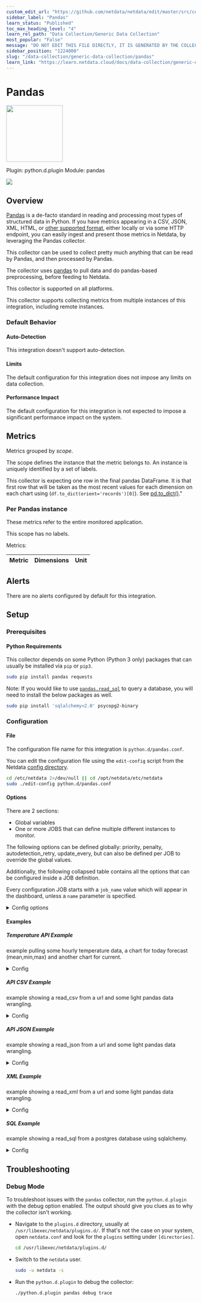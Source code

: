 ```yaml
---
custom_edit_url: "https://github.com/netdata/netdata/edit/master/src/collectors/python.d.plugin/pandas/metadata.yaml"
sidebar_label: "Pandas"
learn_status: "Published"
toc_max_heading_level: "4"
learn_rel_path: "Data Collection/Generic Data Collection"
most_popular: "False"
message: "DO NOT EDIT THIS FILE DIRECTLY, IT IS GENERATED BY THE COLLECTOR'S metadata.yaml FILE"
sidebar_position: "1224000"
slug: "/data-collection/generic-data-collection/pandas"
learn_link: "https://learn.netdata.cloud/docs/data-collection/generic-data-collection/pandas"
---
```



# Pandas


<img src="https://netdata.cloud/img/pandas.png" width="150"/>


Plugin: python.d.plugin
Module: pandas

<img src="https://img.shields.io/badge/maintained%20by-Netdata-%2300ab44" />

## Overview

[Pandas](https://pandas.pydata.org/) is a de-facto standard in reading and processing most types of structured data in Python.
If you have metrics appearing in a CSV, JSON, XML, HTML, or [other supported format](https://pandas.pydata.org/docs/user_guide/io.html),
either locally or via some HTTP endpoint, you can easily ingest and present those metrics in Netdata, by leveraging the Pandas collector.

This collector can be used to collect pretty much anything that can be read by Pandas, and then processed by Pandas.


The collector uses [pandas](https://pandas.pydata.org/) to pull data and do pandas-based preprocessing, before feeding to Netdata.


This collector is supported on all platforms.

This collector supports collecting metrics from multiple instances of this integration, including remote instances.


### Default Behavior

#### Auto-Detection

This integration doesn't support auto-detection.

#### Limits

The default configuration for this integration does not impose any limits on data collection.

#### Performance Impact

The default configuration for this integration is not expected to impose a significant performance impact on the system.


## Metrics

Metrics grouped by *scope*.

The scope defines the instance that the metric belongs to. An instance is uniquely identified by a set of labels.

This collector is expecting one row in the final pandas DataFrame. It is that first row that will be taken
as the most recent values for each dimension on each chart using (`df.to_dict(orient='records')[0]`).
See [pd.to_dict()](https://pandas.pydata.org/docs/reference/api/pandas.DataFrame.to_dict.html)."


### Per Pandas instance

These metrics refer to the entire monitored application.


This scope has no labels.

Metrics:

| Metric | Dimensions | Unit |
|:------|:----------|:----|



## Alerts

There are no alerts configured by default for this integration.


## Setup

### Prerequisites

#### Python Requirements

This collector depends on some Python (Python 3 only) packages that can usually be installed via `pip` or `pip3`.

```bash
sudo pip install pandas requests
```

Note: If you would like to use [`pandas.read_sql`](https://pandas.pydata.org/docs/reference/api/pandas.read_sql.html) to query a database, you will need to install the below packages as well.

```bash
sudo pip install 'sqlalchemy<2.0' psycopg2-binary
```



### Configuration

#### File

The configuration file name for this integration is `python.d/pandas.conf`.


You can edit the configuration file using the `edit-config` script from the
Netdata [config directory](/docs/configuring/configuration#the-netdata-config-directory).

```bash
cd /etc/netdata 2>/dev/null || cd /opt/netdata/etc/netdata
sudo ./edit-config python.d/pandas.conf
```
#### Options

There are 2 sections:

* Global variables
* One or more JOBS that can define multiple different instances to monitor.

The following options can be defined globally: priority, penalty, autodetection_retry, update_every, but can also be defined per JOB to override the global values.

Additionally, the following collapsed table contains all the options that can be configured inside a JOB definition.

Every configuration JOB starts with a `job_name` value which will appear in the dashboard, unless a `name` parameter is specified.


<details><summary>Config options</summary>

| Name | Description | Default | Required |
|:----|:-----------|:-------|:--------:|
| chart_configs | an array of chart configuration dictionaries | [] | yes |
| chart_configs.name | name of the chart to be displayed in the dashboard. | None | yes |
| chart_configs.title | title of the chart to be displayed in the dashboard. | None | yes |
| chart_configs.family | [family](/docs/visualizations/netdata-charts#families) of the chart to be displayed in the dashboard. | None | yes |
| chart_configs.context | [context](/docs/visualizations/netdata-charts#contexts) of the chart to be displayed in the dashboard. | None | yes |
| chart_configs.type | the type of the chart to be displayed in the dashboard. | None | yes |
| chart_configs.units | the units of the chart to be displayed in the dashboard. | None | yes |
| chart_configs.df_steps | a series of pandas operations (one per line) that each returns a dataframe. | None | yes |
| update_every | Sets the default data collection frequency. | 5 | no |
| priority | Controls the order of charts at the netdata dashboard. | 60000 | no |
| autodetection_retry | Sets the job re-check interval in seconds. | 0 | no |
| penalty | Indicates whether to apply penalty to update_every in case of failures. | yes | no |
| name | Job name. This value will overwrite the `job_name` value. JOBS with the same name are mutually exclusive. Only one of them will be allowed running at any time. This allows autodetection to try several alternatives and pick the one that works. |  | no |

</details>

#### Examples

##### Temperature API Example

example pulling some hourly temperature data, a chart for today forecast (mean,min,max) and another chart for current.

<details><summary>Config</summary>

```yaml
temperature:
    name: "temperature"
    update_every: 5
    chart_configs:
      - name: "temperature_forecast_by_city"
        title: "Temperature By City - Today Forecast"
        family: "temperature.today"
        context: "pandas.temperature"
        type: "line"
        units: "Celsius"
        df_steps: >
          pd.DataFrame.from_dict(
            {city: requests.get(f'https://api.open-meteo.com/v1/forecast?latitude={lat}&longitude={lng}&hourly=temperature_2m').json()['hourly']['temperature_2m']
            for (city,lat,lng)
            in [
                ('dublin', 53.3441, -6.2675),
                ('athens', 37.9792, 23.7166),
                ('london', 51.5002, -0.1262),
                ('berlin', 52.5235, 13.4115),
                ('paris', 48.8567, 2.3510),
                ('madrid', 40.4167, -3.7033),
                ('new_york', 40.71, -74.01),
                ('los_angeles', 34.05, -118.24),
                ]
            }
            );
          df.describe();                                               # get aggregate stats for each city;
          df.transpose()[['mean', 'max', 'min']].reset_index();        # just take mean, min, max;
          df.rename(columns={'index':'city'});                         # some column renaming;
          df.pivot(columns='city').mean().to_frame().reset_index();    # force to be one row per city;
          df.rename(columns={0:'degrees'});                            # some column renaming;
          pd.concat([df, df['city']+'_'+df['level_0']], axis=1);       # add new column combining city and summary measurement label;
          df.rename(columns={0:'measurement'});                        # some column renaming;
          df[['measurement', 'degrees']].set_index('measurement');     # just take two columns we want;
          df.sort_index();                                             # sort by city name;
          df.transpose();                                              # transpose so its just one wide row;
      - name: "temperature_current_by_city"
        title: "Temperature By City - Current"
        family: "temperature.current"
        context: "pandas.temperature"
        type: "line"
        units: "Celsius"
        df_steps: >
          pd.DataFrame.from_dict(
              {city: requests.get(f'https://api.open-meteo.com/v1/forecast?latitude={lat}&longitude={lng}&current_weather=true').json()['current_weather']
              for (city,lat,lng)
              in [
                  ('dublin', 53.3441, -6.2675),
                  ('athens', 37.9792, 23.7166),
                  ('london', 51.5002, -0.1262),
                  ('berlin', 52.5235, 13.4115),
                  ('paris', 48.8567, 2.3510),
                  ('madrid', 40.4167, -3.7033),
                  ('new_york', 40.71, -74.01),
                  ('los_angeles', 34.05, -118.24),
                  ]
              }
              );
          df.transpose();
          df[['temperature']];
          df.transpose();

```
</details>

##### API CSV Example

example showing a read_csv from a url and some light pandas data wrangling.

<details><summary>Config</summary>

```yaml
example_csv:
    name: "example_csv"
    update_every: 2
    chart_configs:
      - name: "london_system_cpu"
        title: "London System CPU - Ratios"
        family: "london_system_cpu"
        context: "pandas"
        type: "line"
        units: "n"
        df_steps: >
          pd.read_csv('https://london.my-netdata.io/api/v1/data?chart=system.cpu&format=csv&after=-60', storage_options={'User-Agent': 'netdata'});
          df.drop('time', axis=1);
          df.mean().to_frame().transpose();
          df.apply(lambda row: (row.user / row.system), axis = 1).to_frame();
          df.rename(columns={0:'average_user_system_ratio'});
          df*100;

```
</details>

##### API JSON Example

example showing a read_json from a url and some light pandas data wrangling.

<details><summary>Config</summary>

```yaml
example_json:
    name: "example_json"
    update_every: 2
    chart_configs:
      - name: "london_system_net"
        title: "London System Net - Total Bandwidth"
        family: "london_system_net"
        context: "pandas"
        type: "area"
        units: "kilobits/s"
        df_steps: >
          pd.DataFrame(requests.get('https://london.my-netdata.io/api/v1/data?chart=system.net&format=json&after=-1').json()['data'], columns=requests.get('https://london.my-netdata.io/api/v1/data?chart=system.net&format=json&after=-1').json()['labels']);
          df.drop('time', axis=1);
          abs(df);
          df.sum(axis=1).to_frame();
          df.rename(columns={0:'total_bandwidth'});

```
</details>

##### XML Example

example showing a read_xml from a url and some light pandas data wrangling.

<details><summary>Config</summary>

```yaml
example_xml:
    name: "example_xml"
    update_every: 2
    line_sep: "|"
    chart_configs:
      - name: "temperature_forcast"
        title: "Temperature Forecast"
        family: "temp"
        context: "pandas.temp"
        type: "line"
        units: "celsius"
        df_steps: >
          pd.read_xml('http://metwdb-openaccess.ichec.ie/metno-wdb2ts/locationforecast?lat=54.7210798611;long=-8.7237392806', xpath='./product/time[1]/location/temperature', parser='etree')|
          df.rename(columns={'value': 'dublin'})|
          df[['dublin']]|

```
</details>

##### SQL Example

example showing a read_sql from a postgres database using sqlalchemy.

<details><summary>Config</summary>

```yaml
sql:
    name: "sql"
    update_every: 5
    chart_configs:
      - name: "sql"
        title: "SQL Example"
        family: "sql.example"
        context: "example"
        type: "line"
        units: "percent"
        df_steps: >
          pd.read_sql_query(
            sql='\
                select \
                    random()*100 as metric_1, \
                    random()*100 as metric_2 \
              ',
            con=create_engine('postgresql://localhost/postgres?user=netdata&password=netdata')
            );

```
</details>



## Troubleshooting

### Debug Mode

To troubleshoot issues with the `pandas` collector, run the `python.d.plugin` with the debug option enabled. The output
should give you clues as to why the collector isn't working.

- Navigate to the `plugins.d` directory, usually at `/usr/libexec/netdata/plugins.d/`. If that's not the case on
  your system, open `netdata.conf` and look for the `plugins` setting under `[directories]`.

  ```bash
  cd /usr/libexec/netdata/plugins.d/
  ```

- Switch to the `netdata` user.

  ```bash
  sudo -u netdata -s
  ```

- Run the `python.d.plugin` to debug the collector:

  ```bash
  ./python.d.plugin pandas debug trace
  ```


